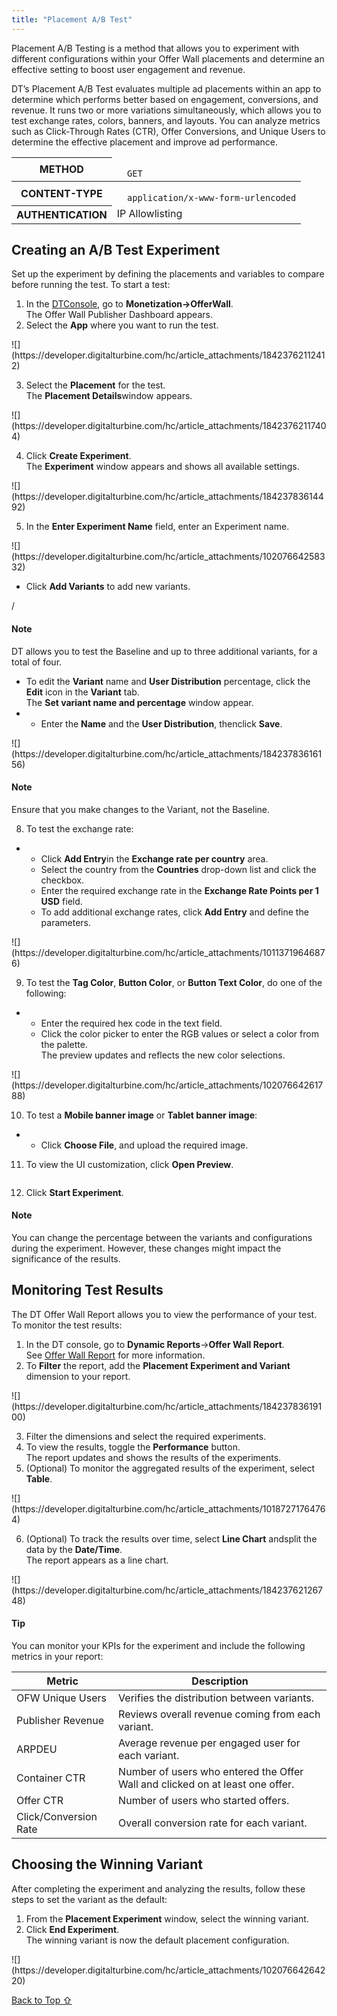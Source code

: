 ```yaml
---
title: "Placement A/B Test"
---
```


Placement A/B Testing is a method that allows you to experiment with different configurations within your Offer Wall placements and determine an effective setting to boost user engagement and revenue.

DT’s Placement A/B Test evaluates multiple ad placements within an app to determine which performs better based on engagement, conversions, and revenue. It runs two or more variations simultaneously, which allows you to test exchange rates, colors, banners, and layouts. You can analyze metrics such as Click-Through Rates (CTR), Offer Conversions, and Unique Users to determine the effective placement and improve ad performance.

<table>
<thead>
<tr>
<th>
METHOD</th>

<td>
<code>
  GET
</code>

</td>

</tr>

</thead>

<tbody>
<tr>
<th>
CONTENT-TYPE</th>

<td>
<code>
  application/x-www-form-urlencoded
</code>

</td>

</tr>

<tr>
<th>
AUTHENTICATION</th>


<td>
IP Allowlisting</td>

</tr>

</tbody>

</table>

## Creating an A/B Test Experiment

Set up the experiment by defining the placements and variables to compare before running the test. To start a test:

1. In the [DTConsole](https://console.fyber.com/), go to **Monetization→OfferWall**.\
   The Offer Wall Publisher Dashboard appears.
2. Select the **App** where you want to run the test.

<Frame caption="2025-02-10_11-52-42.jpg">
  ![](https://developer.digitalturbine.com/hc/article_attachments/18423762112412)
</Frame>

3. Select the **Placement** for the test.\
   The **Placement Details**window appears.

<Frame caption="2025-02-10_12-07-18.jpg">
  ![](https://developer.digitalturbine.com/hc/article_attachments/18423762117404)
</Frame>

4. Click **Create Experiment**.\
   The **Experiment** window appears and shows all available settings.

<Frame caption="2025-02-10_09-38-23.jpg">
  ![](https://developer.digitalturbine.com/hc/article_attachments/18423783614492)
</Frame>

5. In the **Enter Experiment Name** field, enter an Experiment name.

<Frame caption>
  ![](https://developer.digitalturbine.com/hc/article_attachments/10207664258332)
</Frame>

- Click **Add Variants** to add new variants.

/

#### Note

DT allows you to test the Baseline and up to three additional variants, for a total of four.

- To edit the **Variant** name and **User Distribution** percentage, click the **Edit** icon in the **Variant** tab.\
  The **Set variant name and percentage** window appear.
- - Enter the **Name** and the **User Distribution**, thenclick **Save**.

<Frame caption="2025-02-09_14-45-05.jpg">
  ![](https://developer.digitalturbine.com/hc/article_attachments/18423783616156)
</Frame>

#### Note

Ensure that you make changes to the Variant, not the Baseline.

8. To test the exchange rate:

- - Click **Add Entry**in the **Exchange rate per country** area.
  - Select the country from the **Countries** drop-down list and click the checkbox.
  - Enter the required exchange rate in the **Exchange Rate Points per 1 USD** field.
  - To add additional exchange rates, click **Add Entry** and define the parameters.

<Frame caption>
  ![](https://developer.digitalturbine.com/hc/article_attachments/10113719646876)
</Frame>

9. To test the **Tag Color**, **Button Color**, or **Button Text Color**, do one of the following:

- - Enter the required hex code in the text field.
  - Click the color picker to enter the RGB values or select a color from the palette.\
    The preview updates and reflects the new color selections.

<Frame caption="Screen Shot 2023-08-30 at 14.32.33.png">
  ![](https://developer.digitalturbine.com/hc/article_attachments/10207664261788)
</Frame>

10. To test a **Mobile banner image** or **Tablet banner image**:

- - Click **Choose File**, and upload the required image.

11. To view the UI customization, click **Open Preview**.

<Frame caption="2025-02-09_14-30-17.jpg">
  <img
    src="https://developer.digitalturbine.com/hc/article_attachments/18423762125084"
    alt=""
    className="mx-auto"
    style={{ width:"100%" }}
  />
</Frame>

12. Click **Start Experiment**.

#### Note

You can change the percentage between the variants and configurations during the experiment. However, these changes might impact the significance of the results.

## Monitoring Test Results

The DT Offer Wall Report allows you to view the performance of your test. To monitor the test results:

1. In the DT console, go to **Dynamic Reports**→**Offer Wall Report**.\
   See [Offer Wall Report](https://developer.digitalturbine.com/hc/en-us/articles/360010955997-DT-Offer-Wall-Report) for more information.
2. To **Filter** the report, add the **Placement Experiment and Variant** dimension to your report.

<Frame caption="2025-02-10_12-54-48.jpg">
  ![](https://developer.digitalturbine.com/hc/article_attachments/18423783619100)
</Frame>

3. Filter the dimensions and select the required experiments.
4. To view the results, toggle the **Performance** button.\
   The report updates and shows the results of the experiments.
5. (Optional) To monitor the aggregated results of the experiment, select **Table**.

<Frame caption>
  ![](https://developer.digitalturbine.com/hc/article_attachments/10187271764764)
</Frame>

6. (Optional) To track the results over time, select **Line Chart** andsplit the data by the **Date/Time**.\
   The report appears as a line chart.

<Frame caption="2025-02-10_12-48-17.jpg">
  ![](https://developer.digitalturbine.com/hc/article_attachments/18423762126748)
</Frame>

#### Tip

You can monitor your KPIs for the experiment and include the following metrics in your report:

| **Metric**            | **Description**                                                               |
| --------------------- | ----------------------------------------------------------------------------- |
| OFW Unique Users      | Verifies the distribution between variants.                                   |
| Publisher Revenue     | Reviews overall revenue coming from each variant.                             |
| ARPDEU                | Average revenue per engaged user for each variant.                            |
| Container CTR         | Number of users who entered the Offer Wall and clicked on at least one offer. |
| Offer CTR             | Number of users who started offers.                                           |
| Click/Conversion Rate | Overall conversion rate for each variant.                                     |

## Choosing the Winning Variant

After completing the experiment and analyzing the results, follow these steps to set the variant as the default:

1. From the **Placement Experiment** window, select the winning variant.
2. Click **End Experiment**.\
   The winning variant is now the default placement configuration.

<Frame caption="Screen Shot 2023-08-30 at 14.33.49.png">
  ![](https://developer.digitalturbine.com/hc/article_attachments/10207664264220)
</Frame>

[Back to Top ⇧](#top)